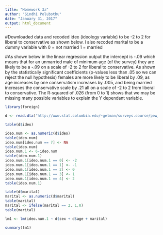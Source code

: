 ---
title: "Homework 3a"
author: "Sindhi Polubothu"
date: "January 31, 2017"
output: html_document
---

#Downloaded data and recoded ideo (ideology variable) to be -2 to 2 for liberal to conservative as shown below. I also recoded marital to be a dummy variable with 0 = not married 1 = married 

#As shown below in the linear regression output the intercept is -.09 which means that for an unmarried male of minimum age (of the survey) they are likely to be a -.09 on a scale of -2 to 2 for liberal to conservative. As shown by the statistically significant coefficients (p-values less than .05 so we can reject the null hypothesis) females are more likely to be liberal by .09, as age increases by one conservatism increases by .005, and being married increases the conservative scale by .21 all on a scale of -2 to 2 from liberal to conservative. The R-squared of .026 (from 0 to 1) shows that we may be missing many possible variables to explain the Y dependant variable. 

```{r}
library(foreign)

d <- read.dta("http://www.stat.columbia.edu/~gelman/surveys.course/pew_research_center_june_elect_wknd_data.dta")

table(d$ideo)

ideo.num <- as.numeric(d$ideo) 
table(ideo.num)
ideo.num[ideo.num == 7] <- NA
table(ideo.num)  
ideo.num.1 <- 6-ideo.num  
table(ideo.num.1)
ideo.num.1[ideo.num.1 == 0] <- -2
ideo.num.1[ideo.num.1 == 1] <- -1
ideo.num.1[ideo.num.1 == 2] <- 0
ideo.num.1[ideo.num.1 == 3] <- 1
ideo.num.1[ideo.num.1 == 4] <- 2
table(ideo.num.1)

table(d$marital)
marital <- as.numeric(d$marital)
table(marital)
marital <- ifelse(marital == 2, 1,0)
table(marital)

lm1 <- lm(ideo.num.1 ~ d$sex + d$age + marital)

summary(lm1)

```
